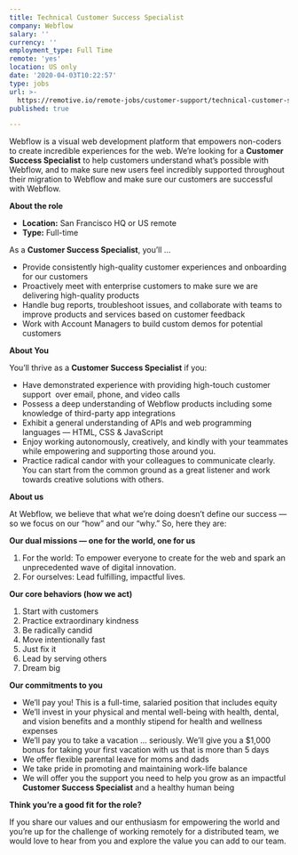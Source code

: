 ```yaml
---
title: Technical Customer Success Specialist
company: Webflow
salary: ''
currency: ''
employment_type: Full Time
remote: 'yes'
location: US only
date: '2020-04-03T10:22:57'
type: jobs
url: >-
  https://remotive.io/remote-jobs/customer-support/technical-customer-success-specialist-118136
published: true

---
```

Webflow is a visual web development platform that empowers non-coders to create incredible experiences for the web. We’re looking for a **Customer Success Specialist** to help customers understand what’s possible with Webflow, and to make sure new users feel incredibly supported throughout their migration to Webflow and make sure our customers are successful with Webflow. 

**About the role**

*   **Location:** San Francisco HQ or US remote 
*   **Type:** Full-time 

As a **Customer Success Specialist**, you’ll …

*   Provide consistently high-quality customer experiences and onboarding for our customers
*   Proactively meet with enterprise customers to make sure we are delivering high-quality products 
*   Handle bug reports, troubleshoot issues, and collaborate with teams to improve products and services based on customer feedback
*   Work with Account Managers to build custom demos for potential customers

**About You**

You’ll thrive as a **Customer Success Specialist** if you:

*   Have demonstrated experience with providing high-touch customer support  over email, phone, and video calls
*   Possess a deep understanding of Webflow products including some knowledge of third-party app integrations
*   Exhibit a general understanding of APIs and web programming languages — HTML, CSS &amp; JavaScript
*   Enjoy working autonomously, creatively, and kindly with your teammates while empowering and supporting those around you.
*   Practice radical candor with your colleagues to communicate clearly. You can start from the common ground as a great listener and work towards creative solutions with others.

**About us**

At Webflow, we believe that what we’re doing doesn’t define our success — so we focus on our “how” and our “why.” So, here they are:

**Our dual missions — one for the world, one for us**

1.  For the world: To empower everyone to create for the web and spark an unprecedented wave of digital innovation.
2.  For ourselves: Lead fulfilling, impactful lives.

**Our core behaviors (how we act)**

1.  Start with customers
2.  Practice extraordinary kindness
3.  Be radically candid
4.  Move intentionally fast
5.  Just fix it
6.  Lead by serving others
7.  Dream big

**Our commitments to you**

*   We’ll pay you! This is a full-time, salaried position that includes equity
*   We’ll invest in your physical and mental well-being with health, dental, and vision benefits and a monthly stipend for health and wellness expenses
*   We’ll pay you to take a vacation … seriously. We’ll give you a $1,000 bonus for taking your first vacation with us that is more than 5 days
*   We offer flexible parental leave for moms and dads
*   We take pride in promoting and maintaining work-life balance
*   We will offer you the support you need to help you grow as an impactful **Customer Success Specialist** and a healthy human being

**Think you’re a good fit for the role?**

If you share our values and our enthusiasm for empowering the world and you’re up for the challenge of working remotely for a distributed team, we would love to hear from you and explore the value you can add to our team.